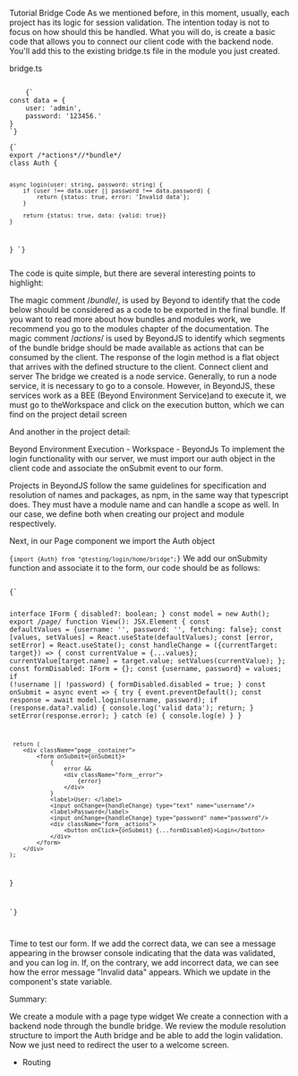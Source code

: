 Tutorial
Bridge Code
As we mentioned before, in this moment, usually, each project has its logic for session validation. The intention today is not to focus on how should this be handled. What you will do, is create a basic code that allows you to connect our client code with the backend node. You'll add this to the existing bridge.ts file in the module you just created.

bridge.ts

<Code>
	{`
const data = {
    user: 'admin',
    password: '123456.'
}
`}
</Code>

<Code>
{`
export /*actions*//*bundle*/
class Auth {

    async login(user: string, password: string) {
        if (user !== data.user || password !== data.password) {
            return {status: true, error: 'Invalid data'};
        }

        return {status: true, data: {valid: true}}
    }

}
`}

</Code>
The code is quite simple, but there are several interesting points to highlight:

The magic comment /_bundle_/, is used by Beyond to identify that the code below should be considered as a code to be exported in the final bundle. If you want to read more about how bundles and modules work, we recommend you go to the modules chapter of the documentation.
The magic comment /_actions_/ is used by BeyondJS to identify which segments of the bundle bridge should be made available as actions that can be consumed by the client.
The response of the login method is a flat object that arrives with the defined structure to the client.
Connect client and server
The bridge we created is a node service. Generally, to run a node service, it is necessary to go to a console. However, in BeyondJS, these services work as a BEE (Beyond Environment Service)and to execute it, we must go to theWorkspace and click on the execution button, which we can find on the project detail screen

And another in the project detail:

Beyond Environment Execution - Workspace - BeyondJs
To implement the login functionality with our server, we must import our auth object in the client code and associate the onSubmit event to our form.

Projects in BeyondJS follow the same guidelines for specification and resolution of names and packages, as npm, in the same way that typescript does. They must have a module name and can handle a scope as well. In our case, we define both when creating our project and module respectively.

Next, in our Page component we import the Auth object

<Code>{`import {Auth} from "@testing/login/home/bridge";`}</Code>
We add our onSubmity function and associate it to the form, our code should be as follows:

<Code>
{`

interface IForm {
disabled?: boolean;
}
const model = new Auth();
export /_page_/
function View(): JSX.Element {
const defaultValues = {username: '', password: '', fetching: false};
const [values, setValues] = React.useState(defaultValues);
const [error, setError] = React.useState();
const handleChange = ({currentTarget: target}) => {
const currentValue = {...values};
currentValue[target.name] = target.value;
setValues(currentValue);
};
const formDisabled: IForm = {};
const {username, password} = values;
if (!username || !password) {
formDisabled.disabled = true;
}
const onSubmit = async event => {
try {
event.preventDefault();
const response = await model.login(username, password);
if (response.data?.valid) {
console.log('valid data');
return;
}
setError(response.error);
} catch (e) {
console.log(e)
}
}

     return (
        <div className="page__container">
            <form onSubmit={onSubmit}>
                {
                    error &&
                    <div className="form__error">
                        {error}
                    </div>
                }
                <label>User: </label>
                <input onChange={handleChange} type="text" name="username"/>
                <label>Password</label>
                <input onChange={handleChange} type="password" name="password"/>
                <div className="form__actions">
                    <button onClick={onSubmit} {...formDisabled}>Login</button>
                </div>
            </form>
        </div>
    );

}

`}

</Code>

Time to test our form. If we add the correct data, we can see a message appearing in the browser console indicating that the data was validated, and you can log in. If, on the contrary, we add incorrect data, we can see how the error message "Invalid data" appears. Which we update in the component's state variable.

Summary:

We create a module with a page type widget
We create a connection with a backend node through the bundle bridge.
We review the module resolution structure to import the Auth bridge and be able to add the login validation.
Now we just need to redirect the user to a welcome screen.

-   <Link to="/docs/tutorial/routing">Routing</Link>
